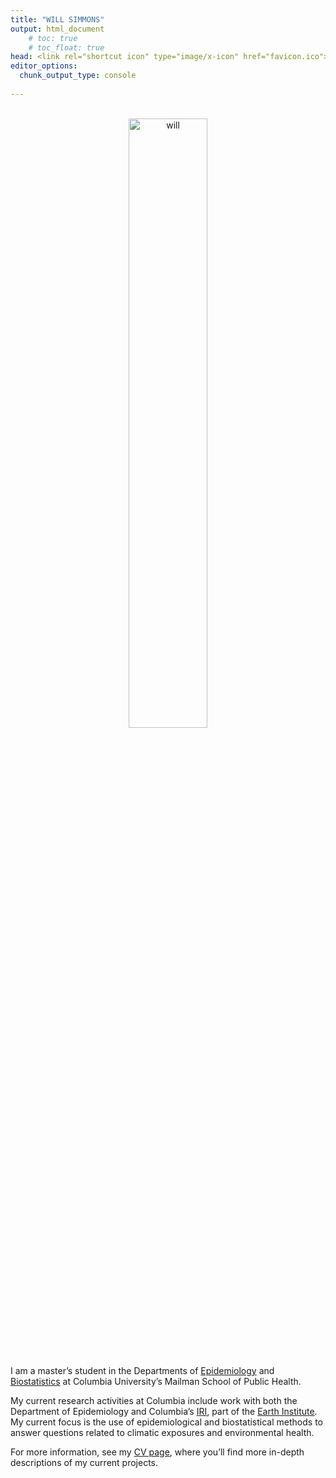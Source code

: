```yaml
---
title: "WILL SIMMONS"
output: html_document
    # toc: true
    # toc_float: true
head: <link rel="shortcut icon" type="image/x-icon" href="favicon.ico">
editor_options: 
  chunk_output_type: console
  
---
```


<center>

<br><img src="images/will_cropped.jpg" alt="will" style="width:50%" class="center"><br>

</center>

&nbsp;

I am a master's student in the Departments of [Epidemiology](https://www.mailman.columbia.edu/academics/departments/epidemiology) and [Biostatistics](https://www.mailman.columbia.edu/academics/departments/biostatistics) at Columbia University's Mailman School of Public Health. 

My current research activities at Columbia include work with both the Department of Epidemiology and Columbia's [IRI](https://iri.columbia.edu/), part of the [Earth Institute](https://www.earth.columbia.edu). My current focus is the use of epidemiological and biostatistical methods to answer questions related to climatic exposures and environmental health.

For more information, see my [CV page](http://simmwill.github.io/cv), where you'll find more in-depth descriptions of my current projects.